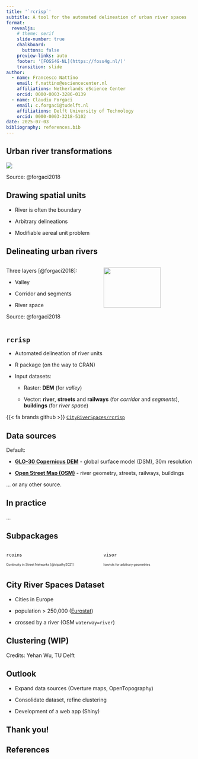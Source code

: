 ```yaml
---
title: '`rcrisp`'
subtitle: A tool for the automated delineation of urban river spaces
format:
  revealjs:
    # theme: serif
    slide-number: true
    chalkboard:
      buttons: false
    preview-links: auto
    footer: '[FOSS4G-NL](https://foss4g.nl/)'
    transition: slide
author:
  - name: Francesco Nattino
    email: f.nattino@esciencecenter.nl
    affiliations: Netherlands eScience Center
    orcid: 0000-0003-3286-0139
  - name: Claudiu Forgaci
    email: c.forgaci@tudelft.nl
    affiliations: Delft University of Technology
    orcid: 0000-0003-3218-5102
date: 2025-07-03
bibliography: references.bib
---
```


## Urban river transformations

![](./fig/transformations.png)

::: aside
Source: @forgaci2018
:::

## Drawing spatial units

-   River is often the boundary

-   Arbitrary delineations

-   Modifiable aereal unit problem

## Delineating urban rivers

:::: {.columns}

::: {.column width="50%"}

Three layers [@forgaci2018]:

-   Valley

-   Corridor and segments

-   River space

::::: aside
Source: @forgaci2018
:::::

:::

::: {.column width="50%"}
![](./fig/method-diagram.png){width="80%"}
:::

::::

## `rcrisp`

-   Automated delineation of river units

-   R package (on the way to CRAN)

-   Input datasets:

    -   Raster: **DEM** (for *valley*)

    -   Vector: **river**, **streets** and **railways** (for *corridor* and *segments*), **buildings** (for *river space*)

::::: aside
{{< fa brands github >}} [`CityRiverSpaces/rcrisp`](https://github.com/CityRiverSpaces/rcrisp)
:::::

## Data sources

Default:

-   [**GLO-30 Copernicus DEM**](https://doi.org/10.5270/ESA-c5d3d65) - global surface model (DSM), 30m resolution

-   [**Open Street Map (OSM)**](https://www.openstreetmap.org/)  - river geometry, streets, railways, buildings

... or any other source.

## In practice

...

## Subpackages

::::: {.columns}

:::: {.column width="50%"}
`rcoins`

::: {style="font-size: 0.6em"}
Continuity in Street Networks [@tripathy2021]
:::

::::

:::: {.column width="50%"}
`visor`

:::{style="font-size: 0.6em"}
Isovists for arbitrary geometries
:::

::::

:::::

## City River Spaces Dataset

-   Cities in Europe

-   population \> 250,000 ([Eurostat](https://doi.org/10.2908/URB_CPOP1))

-   crossed by a river (OSM `waterway=river`)

## Clustering (WIP)

::: aside
Credits: Yehan Wu, TU Delft
:::

## Outlook

-   Expand data sources (Overture maps, OpenTopography)

-   Consolidate dataset, refine clustering

-   Development of a web app (Shiny)

## Thank you! {.center}

## References

::: {#refs}
:::